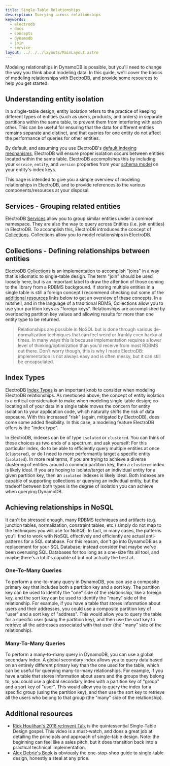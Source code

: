 ```yaml
---
title: Single-Table Relationships
description: Querying across relationships
keywords:
  - electrodb
  - docs
  - concepts
  - dynamodb
  - join
  - service
layout: ../../../layouts/MainLayout.astro
---
```


Modeling relationships in DynamoDB is possible, but you'll need to change the way you think about modeling data. In this guide, we'll cover the basics of modeling relationships with ElectroDB, and provide some resources to help you get started.

## Understanding entity isolation

In a single-table design, entity isolation refers to the practice of keeping different types of entities (such as users, products, and orders) in separate partitions within the same table, to prevent them from interfering with each other. This can be useful for ensuring that the data for different entities remains separate and distinct, and that queries for one entity do not affect the performance of queries for other entities.

By default, and assuming you use ElectroDB's [default indexing mechanisms](/en/modeling/indexes#composite-attribute-arrays), ElectroDB will ensure proper isolation occurs between entities located within the same table. ElectroDB accomplishes this by including your `service`, `entity`, and `version` properties from your [schema model](/en/modeling/schema#model) on your entity's index keys.

This page is intended to give you a simple overview of modeling relationships in ElectroDB, and to provide references to the various components/resources at your disposal.

## Services - Grouping related entities

ElectroDB [Services](/en/modeling/services) allow you to group similar entities under a common namespace. They are also the way to query across Entities (i.e. join entities) in ElectroDB. To accomplish this, ElectroDB introduces the concept of [Collections](/en/modeling/collections). Collections allow you to model relationships in ElectroDB.

## Collections - Defining relationships between entities

ElectroDB [Collections](/en/modeling/collections) is an implementation to accomplish "joins" in a way that is idiomatic to single-table design. The term "join" should be used loosely here, but is an important label to draw the attention of those coming to the library from a RDBMS background. If storing multiple entities in a single table is still a foreign concept I recommend checking out some of the [additional resources](#additional-resources) links below to get an overview of these concepts. In a nutshell, and in the language of a traditional RDMS, Collections allow you to use your partition keys as "foreign keys". Relationships are accomplished by overloading partition key values and allowing results for more than one entity type to be returned.

> Relationships are possible in NoSQL but is done through various de-normalization techniques that can feel weird or frankly even hacky at times. In many ways this is because implementation requires a lower level of thinking/optimization than you'd receive from most RDBMS out there. Don't worry though, this is why I made ElectroDB: implementation is not always easy and is often messy, but it can still be encapsulated.

## Index Types
ElectroDB [Index Types](/en/modeling/indexes#index-types) is an important knob to consider when modeling ElectroDB relationships. As mentioned above, the concept of entity isolation is a critical consideration to make when modeling single-table design; co-locating all of your data in a single table moves the concern for entity isolation to your application code, which naturally shifts the risk of data exposure. With this increased "risk" (again, mitigated by ElectroDB), does come some added flexibility. In this case, a modeling feature ElectroDB offers is the "index type".

In ElectroDB, indexes can be of type `isolated` or `clustered`. You can think of these choices as two ends of a spectrum, and ask yourself: For this particular index, do to be able to efficiently query multiple entities at once (`clustered`), or do I need to more performantly target a specific entity (`isolated`). In more real terms, if you are trying to achieve a diverse clustering of entities around a common partition key, then a `clustered` index is likely ideal. If you are hoping to isolate/target an individual entity for a given partition key, then an `isolated` indexes is likely ideal. Both Indexes are capable of supporting collections or querying an individual entity, but the tradeoff between both types is the degree of isolation you can achieve when querying DynamoDB.

## Achieving relationships in NoSQL

It can't be stressed enough, many RDBMS techniques and artifacts (e.g. junction tables, normalization, constraint tables, etc.) simply do not map to the techniques you will use for NoSQL. In fact, in many cases, the patterns you'll find to work with NoSQL effectively and efficiently are actual anti-patterns for a SQL database. For this reason, don't go into DynamoDB as a replacement for your SQL Database; instead consider that maybe we've been overusing SQL Databases for too long as a one-size fits all tool, and maybe there's a lot it's capable of but not actually the best at.

### One-To-Many Queries

To perform a one-to-many query in DynamoDB, you can use a composite primary key that includes both a partition key and a sort key. The partition key can be used to identify the "one" side of the relationship, like a foreign key, and the sort key can be used to identify the "many" side of the relationship. For example, if you have a table that stores information about users and their addresses, you could use a composite partition key of "user" and a sort key of "address". This would allow you to query the table for a specific user (using the partition key), and then use the sort key to retrieve all the addresses associated with that user (the "many" side of the relationship).

### Many-To-Many Queries

To perform a many-to-many query in DynamoDB, you can use a global secondary index. A global secondary index allows you to query data based on an entirely different primary key than the one used for the table, which can be useful for querying many-to-many relationships. For example, if you have a table that stores information about users and the groups they belong to, you could use a global secondary index with a partition key of "group" and a sort key of "user". This would allow you to query the index for a specific group (using the partition key), and then use the sort key to retrieve all the users who belong to that group (the "many" side of the relationship).

## Additional resources

- [Rick Houlihan's 2018 re:Invent Talk](https://www.youtube.com/watch?v=HaEPXoXVf2k) is the quintessential Single-Table Design gospel. This video is a must-watch, and does a great job at detailing the principals and approach of single-table design. Note: the beginning can feel like a sales pitch, but it does transition back into a practical technical implementation.
- [Alex Debrie's Book](https://www.dynamodbbook.com/) is obviously the one-stop-shop guide to single-table design, honestly a steal at any price.
